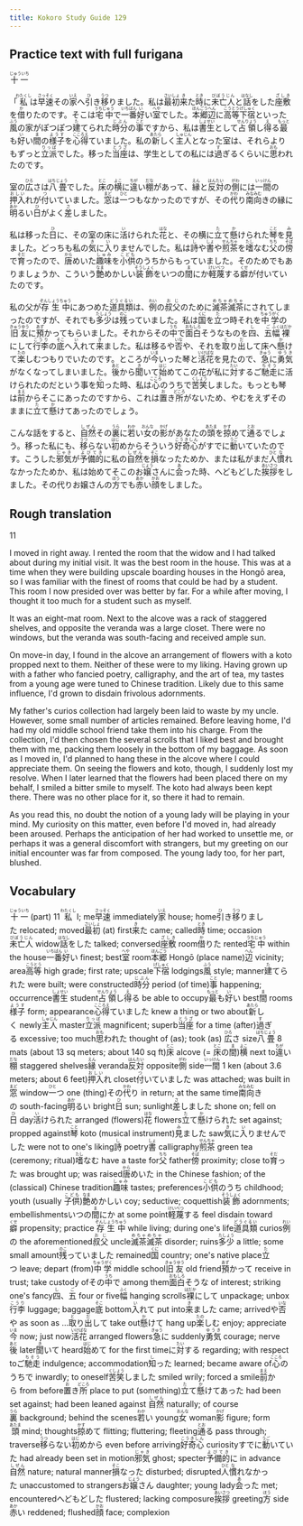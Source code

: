 ```yaml
---
title: Kokoro Study Guide 129
---
```


## Practice text with full furigana

<p>
<ruby><rb>十一</rb><rt>じゅういち</rt></ruby>
</p>

<p>
「<ruby><rb>私</rb><rt>わたくし</rt></ruby>は<ruby><rb>早速</rb><rt>さっそく</rt></ruby>その<ruby><rb>家</rb><rt>いえ</rt></ruby>へ<ruby><rb>引</rb><rt>ひ</rt></ruby>き<ruby><rb>移</rb><rt>うつ</rt></ruby>りました。私は<ruby><rb>最初</rb><rt>さいしょ</rt></ruby><ruby><rb>来</rb><rt>き</rt></ruby>た<ruby><rb>時</rb><rt>とき</rt></ruby>に<ruby><rb>未亡人</rb><rt>びぼうじん</rt></ruby>と<ruby><rb>話</rb><rt>はなし</rt></ruby>をした<ruby><rb>座敷</rb><rt>ざしき</rt></ruby>を<ruby><rb>借</rb><rt>か</rt></ruby>りたのです。そこは<ruby><rb>宅中</rb><rt>うちじゅう</rt></ruby>で<ruby><rb>一番</rb><rt>いちばん</rt></ruby><ruby><rb>好</rb><rt>い</rt></ruby>い<ruby><rb>室</rb><rt>へや</rt></ruby>でした。<ruby><rb>本郷</rb><rt>ほんごう</rt></ruby><ruby><rb>辺</rb><rt>へん</rt></ruby>に<ruby><rb>高等</rb><rt>こうとう</rt></ruby><ruby><rb>下宿</rb><rt>げしゅく</rt></ruby>といった<ruby><rb>風</rb><rt>ふう</rt></ruby>の家がぽつぽつ<ruby><rb>建</rb><rt>た</rt></ruby>てられた<ruby><rb>時分</rb><rt>じぶん</rt></ruby>の<ruby><rb>事</rb><rt>こと</rt></ruby>ですから、私は<ruby><rb>書生</rb><rt>しょせい</rt></ruby>として<ruby><rb>占領</rb><rt>せんりょう</rt></ruby>し<ruby><rb>得</rb><rt>え</rt></ruby>る<ruby><rb>最</rb><rt>もっと</rt></ruby>も<ruby><rb>好</rb><rt>い</rt></ruby>い<ruby><rb>間</rb><rt>ま</rt></ruby>の<ruby><rb>様子</rb><rt>ようす</rt></ruby>を<ruby><rb>心得</rb><rt>こころえ</rt></ruby>ていました。私の<ruby><rb>新</rb><rt>あたら</rt></ruby>しく<ruby><rb>主人</rb><rt>しゅじん</rt></ruby>となった室は、それらよりもずっと<ruby><rb>立派</rb><rt>りっぱ</rt></ruby>でした。移った<ruby><rb>当座</rb><rt>とうざ</rt></ruby>は、学生としての私には<ruby><rb>過</rb><rt>す</rt></ruby>ぎるくらいに<ruby><rb>思</rb><rt>おも</rt></ruby>われたのです。
</p>

<p>
室の<ruby><rb>広</rb><rt>ひろ</rt></ruby>さは<ruby><rb>八畳</rb><rt>はちじょう</rt></ruby>でした。<ruby><rb>床</rb><rt>とこ</rt></ruby>の<ruby><rb>横</rb><rt>よこ</rt></ruby>に<ruby><rb>違</rb><rt>ちが</rt></ruby>い<ruby><rb>棚</rb><rt>だな</rt></ruby>があって、<ruby><rb>縁</rb><rt>えん</rt></ruby>と<ruby><rb>反対</rb><rt>はんたい</rt></ruby>の<ruby><rb>側</rb><rt>がわ</rt></ruby>には<ruby><rb>一間</rb><rt>いっけん</rt></ruby>の<ruby><rb>押入</rb><rt>おしい</rt></ruby>れが<ruby><rb>付</rb><rt>つ</rt></ruby>いていました。<ruby><rb>窓</rb><rt>まど</rt></ruby>は<ruby><rb>一</rb><rt>ひと</rt></ruby>つもなかったのですが、その<ruby><rb>代</rb><rt>かわ</rt></ruby>り<ruby><rb>南向</rb><rt>みなみむ</rt></ruby>きの縁に<ruby><rb>明</rb><rt>あか</rt></ruby>るい<ruby><rb>日</rb><rt>ひ</rt></ruby>がよく<ruby><rb>差</rb><rt>さ</rt></ruby>しました。
</p>

<p>
私は移った<ruby><rb>日</rb><rt>ひ</rt></ruby>に、その室の床に<ruby><rb>活</rb><rt>い</rt></ruby>けられた<ruby><rb>花</rb><rt>はな</rt></ruby>と、その横に<ruby><rb>立</rb><rt>た</rt></ruby>て<ruby><rb>懸</rb><rt>か</rt></ruby>けられた<ruby><rb>琴</rb><rt>こと</rt></ruby>を<ruby><rb>見</rb><rt>み</rt></ruby>ました。どっちも私の<ruby><rb>気</rb><rt>き</rt></ruby>に<ruby><rb>入</rb><rt>い</rt></ruby>りませんでした。私は<ruby><rb>詩</rb><rt>し</rt></ruby>や<ruby><rb>書</rb><rt>しょ</rt></ruby>や<ruby><rb>煎茶</rb><rt>せんちゃ</rt></ruby>を<ruby><rb>嗜</rb><rt>たし</rt></ruby>なむ<ruby><rb>父</rb><rt>ちち</rt></ruby>の<ruby><rb>傍</rb><rt>そば</rt></ruby>で<ruby><rb>育</rb><rt>そだ</rt></ruby>ったので、<ruby><rb>唐</rb><rt>から</rt></ruby>めいた<ruby><rb>趣味</rb><rt>しゅみ</rt></ruby>を<ruby><rb>小供</rb><rt>こども</rt></ruby>のうちからもっていました。そのためでもありましょうか、こういう<ruby><rb>艶</rb><rt>なま</rt></ruby>めかしい<ruby><rb>装飾</rb><rt>そうしょく</rt></ruby>をいつの<ruby><rb>間</rb><rt>ま</rt></ruby>にか<ruby><rb>軽蔑</rb><rt>けいべつ</rt></ruby>する<ruby><rb>癖</rb><rt>くせ</rt></ruby>が付いていたのです。
</p>

<p>
私の父が<ruby><rb>存生中</rb><rt>ぞんしょうちゅう</rt></ruby>にあつめた<ruby><rb>道具類</rb><rt>どうぐるい</rt></ruby>は、<ruby><rb>例</rb><rt>れい</rt></ruby>の<ruby><rb>叔父</rb><rt>おじ</rt></ruby>のために<ruby><rb>滅茶滅茶</rb><rt>めちゃめちゃ</rt></ruby>にされてしまったのですが、それでも<ruby><rb>多少</rb><rt>たしょう</rt></ruby>は<ruby><rb>残</rb><rt>のこ</rt></ruby>っていました。私は<ruby><rb>国</rb><rt>くに</rt></ruby>を<ruby><rb>立</rb><rt>た</rt></ruby>つ時それを<ruby><rb>中学</rb><rt>ちゅうがく</rt></ruby>の<ruby><rb>旧友</rb><rt>きゅうゆう</rt></ruby>に<ruby><rb>預</rb><rt>あず</rt></ruby>かってもらいました。それからその<ruby><rb>中</rb><rt>うち</rt></ruby>で<ruby><rb>面白</rb><rt>おもしろ</rt></ruby>そうなものを<ruby><rb>四</rb><rt>し</rt></ruby>、<ruby><rb>五</rb><rt>ご</rt></ruby><ruby><rb>幅</rb><rt>ふく</rt></ruby><ruby><rb>裸</rb><rt>はだか</rt></ruby>にして<ruby><rb>行李</rb><rt>こうり</rt></ruby>の<ruby><rb>底</rb><rt>そこ</rt></ruby>へ<ruby><rb>入</rb><rt>い</rt></ruby>れて<ruby><rb>来</rb><rt>き</rt></ruby>ました。私は移るや<ruby><rb>否</rb><rt>いな</rt></ruby>や、それを<ruby><rb>取</rb><rt>と</rt></ruby>り<ruby><rb>出</rb><rt>だ</rt></ruby>して床へ<ruby><rb>懸</rb><rt>か</rt></ruby>けて<ruby><rb>楽</rb><rt>たの</rt></ruby>しむつもりでいたのです。ところが<ruby><rb>今</rb><rt>いま</rt></ruby>いった琴と<ruby><rb>活花</rb><rt>いけばな</rt></ruby>を見たので、<ruby><rb>急</rb><rt>きゅう</rt></ruby>に<ruby><rb>勇気</rb><rt>ゆうき</rt></ruby>がなくなってしまいました。<ruby><rb>後</rb><rt>あと</rt></ruby>から<ruby><rb>聞</rb><rt>き</rt></ruby>いて<ruby><rb>始</rb><rt>はじ</rt></ruby>めてこの花が私に<ruby><rb>対</rb><rt>たい</rt></ruby>するご<ruby><rb>馳走</rb><rt>ちそう</rt></ruby>に活けられたのだという事を<ruby><rb>知</rb><rt>し</rt></ruby>った時、私は<ruby><rb>心</rb><rt>こころ</rt></ruby>のうちで<ruby><rb>苦笑</rb><rt>くしょう</rt></ruby>しました。もっとも琴は<ruby><rb>前</rb><rt>まえ</rt></ruby>からそこにあったのですから、これは<ruby><rb>置</rb><rt>お</rt></ruby>き<ruby><rb>所</rb><rt>どころ</rt></ruby>がないため、やむをえずそのままに<ruby><rb>立</rb><rt>た</rt></ruby>て<ruby><rb>懸</rb><rt>か</rt></ruby>けてあったのでしょう。
</p>

<p>
こんな話をすると、<ruby><rb>自然</rb><rt>しぜん</rt></ruby>その<ruby><rb>裏</rb><rt>うら</rt></ruby>に<ruby><rb>若</rb><rt>わか</rt></ruby>い<ruby><rb>女</rb><rt>おんな</rt></ruby>の<ruby><rb>影</rb><rt>かげ</rt></ruby>があなたの<ruby><rb>頭</rb><rt>あたま</rt></ruby>を<ruby><rb>掠</rb><rt>かす</rt></ruby>めて<ruby><rb>通</rb><rt>とお</rt></ruby>るでしょう。移った私にも、<ruby><rb>移</rb><rt>うつ</rt></ruby>らない<ruby><rb>初</rb><rt>はじ</rt></ruby>めからそういう<ruby><rb>好奇心</rb><rt>こうきしん</rt></ruby>がすでに<ruby><rb>動</rb><rt>うご</rt></ruby>いていたのです。こうした<ruby><rb>邪気</rb><rt>じゃき</rt></ruby>が<ruby><rb>予備的</rb><rt>よびてき</rt></ruby>に私の<ruby><rb>自然</rb><rt>しぜん</rt></ruby>を<ruby><rb>損</rb><rt>そこ</rt></ruby>なったためか、または私がまだ<ruby><rb>人</rb><rt>ひと</rt></ruby><ruby><rb>慣</rb><rt>な</rt></ruby>れなかったためか、私は始めてそこのお<ruby><rb>嬢</rb><rt>じょう</rt></ruby>さんに<ruby><rb>会</rb><rt>あ</rt></ruby>った時、へどもどした<ruby><rb>挨拶</rb><rt>あいさつ</rt></ruby>をしました。その代りお嬢さんの<ruby><rb>方</rb><rt>ほう</rt></ruby>でも<ruby><rb>赤</rb><rt>あか</rt></ruby>い<ruby><rb>顔</rb><rt>かお</rt></ruby>をしました。
</p>


## Rough translation

11

I moved in right away. I rented the room that the widow and I had talked about during my initial visit. It was the best room in the house. This was at a time when they were building upscale boarding houses in the Hongō area, so I was familiar with the finest of rooms that could be had by a student. This room I now presided over was better by far. For a while after moving, I thought it too much for a student such as myself.

It was an eight-mat room. Next to the alcove was a rack of staggered shelves, and opposite the veranda was a large closet. There were no windows, but the veranda was south-facing and received ample sun.

On move-in day, I found in the alcove an arrangement of flowers with a koto propped next to them. Neither of these were to my liking. Having grown up with a father who fancied poetry, calligraphy, and the art of tea, my tastes from a young age were tuned to Chinese tradition. Likely due to this same influence, I'd  grown to disdain frivolous adornments.

My father's curios collection had largely been laid to waste by my uncle. However, some small number of articles remained. Before leaving home, I'd had my old middle school friend take them into his charge. From the collection, I'd then chosen the several scrolls that I liked best and brought them with me, packing them loosely in the bottom of my baggage. As soon as I moved in, I'd planned to hang these in the alcove where I could appreciate them. On seeing the flowers and koto, though, I suddenly lost my resolve. When I later learned that the flowers had been placed there on my behalf, I smiled a bitter smile to myself. The koto had always been kept there. There was no other place for it, so there it had to remain.

As you read this, no doubt the notion of a young lady will be playing in your mind. My curiosity on this matter, even before I'd moved in, had already been aroused. Perhaps the anticipation of her had worked to unsettle me, or perhaps it was a general discomfort with strangers, but my greeting on our initial encounter was far from composed. The young lady too, for her part, blushed.     


## Vocabulary

<p>
<span class="vocabstudy"><ruby><rb>十一</rb><rt>じゅういち</rt></ruby>&nbsp;(part) 11</span>
<span class="vocabstudy"><ruby><rb>私</rb><rt>わたくし</rt></ruby>&nbsp;I; me</span><span class="vocabstudy"><ruby><rb>早速</rb><rt>さっそく</rt></ruby>&nbsp;immediately</span><span class="vocabstudy"><ruby><rb>家</rb><rt>いえ</rt></ruby>&nbsp;house; home</span><span class="vocabstudy"><ruby><rb>引</rb><rt>ひ</rt></ruby>き<ruby><rb>移</rb><rt>うつ</rt></ruby>りました&nbsp;relocated; moved</span><span class="vocabstudy"><ruby><rb>最初</rb><rt>さいしょ</rt></ruby>&nbsp;(at) first</span><span class="vocabstudy"><ruby><rb>来</rb><rt>き</rt></ruby>た&nbsp;came; called</span><span class="vocabstudy"><ruby><rb>時</rb><rt>とき</rt></ruby>&nbsp;time; occasion</span><span class="vocabstudy"><ruby><rb>未亡人</rb><rt>びぼうじん</rt></ruby>&nbsp;widow</span><span class="vocabstudy"><ruby><rb>話</rb><rt>はなし</rt></ruby>をした&nbsp;talked; conversed</span><span class="vocabstudy"><ruby><rb>座敷</rb><rt>ざしき</rt></ruby>&nbsp;room</span><span class="vocabstudy"><ruby><rb>借</rb><rt>か</rt></ruby>りた&nbsp;rented</span><span class="vocabstudy"><ruby><rb>宅中</rb><rt>うちじゅう</rt></ruby>&nbsp;within the house</span><span class="vocabstudy"><ruby><rb>一番</rb><rt>いちばん</rt></ruby><ruby><rb>好</rb><rt>い</rt></ruby>い&nbsp;finest; best</span><span class="vocabstudy"><ruby><rb>室</rb><rt>へや</rt></ruby>&nbsp;room</span><span class="vocabstudy"><ruby><rb>本郷</rb><rt>ほんごう</rt></ruby>&nbsp;Hongō (place name)</span><span class="vocabstudy"><ruby><rb>辺</rb><rt>へん</rt></ruby>&nbsp;vicinity; area</span><span class="vocabstudy"><ruby><rb>高等</rb><rt>こうとう</rt></ruby>&nbsp;high grade; first rate; upscale</span><span class="vocabstudy"><ruby><rb>下宿</rb><rt>げしゅく</rt></ruby>&nbsp;lodgings</span><span class="vocabstudy"><ruby><rb>風</rb><rt>ふう</rt></ruby>&nbsp;style; manner</span><span class="vocabstudy"><ruby><rb>建</rb><rt>た</rt></ruby>てられた&nbsp;were built; were constructed</span><span class="vocabstudy"><ruby><rb>時分</rb><rt>じぶん</rt></ruby>&nbsp;period (of time)</span><span class="vocabstudy"><ruby><rb>事</rb><rt>こと</rt></ruby>&nbsp;happening; occurrence</span><span class="vocabstudy"><ruby><rb>書生</rb><rt>しょせい</rt></ruby>&nbsp;student</span><span class="vocabstudy"><ruby><rb>占領</rb><rt>せんりょう</rt></ruby>し<ruby><rb>得</rb><rt>え</rt></ruby>る&nbsp;be able to occupy</span><span class="vocabstudy"><ruby><rb>最</rb><rt>もっと</rt></ruby>も<ruby><rb>好</rb><rt>い</rt></ruby>い&nbsp;best</span><span class="vocabstudy"><ruby><rb>間</rb><rt>ま</rt></ruby>&nbsp;rooms</span><span class="vocabstudy"><ruby><rb>様子</rb><rt>ようす</rt></ruby>&nbsp;form; appearance</span><span class="vocabstudy"><ruby><rb>心得</rb><rt>こころえ</rt></ruby>ていました&nbsp;knew a thing or two about</span><span class="vocabstudy"><ruby><rb>新</rb><rt>あたら</rt></ruby>しく&nbsp;newly</span><span class="vocabstudy"><ruby><rb>主人</rb><rt>しゅじん</rt></ruby>&nbsp;master</span><span class="vocabstudy"><ruby><rb>立派</rb><rt>りっぱ</rt></ruby>&nbsp;magnificent; superb</span><span class="vocabstudy"><ruby><rb>当座</rb><rt>とうざ</rt></ruby>&nbsp;for a time (after)</span><span class="vocabstudy"><ruby><rb>過</rb><rt>す</rt></ruby>ぎる&nbsp;excessive; too much</span><span class="vocabstudy"><ruby><rb>思</rb><rt>おも</rt></ruby>われた&nbsp;thought of (as); took (as)</span>
<span class="vocabstudy"><ruby><rb>広</rb><rt>ひろ</rt></ruby>さ&nbsp;size</span><span class="vocabstudy"><ruby><rb>八畳</rb><rt>はちじょう</rt></ruby>&nbsp;8 mats (about 13 sq meters; about 140 sq ft)</span><span class="vocabstudy"><ruby><rb>床</rb><rt>とこ</rt></ruby>&nbsp;alcove (= <ruby><rb>床</rb><rt>とこ</rt></ruby>の<ruby><rb>間</rb><rt>ま</rt></ruby>)</span><span class="vocabstudy"><ruby><rb>横</rb><rt>よこ</rt></ruby>&nbsp;next to</span><span class="vocabstudy"><ruby><rb>違</rb><rt>ちが</rt></ruby>い<ruby><rb>棚</rb><rt>だな</rt></ruby>&nbsp;staggered shelves</span><span class="vocabstudy"><ruby><rb>縁</rb><rt>えん</rt></ruby>&nbsp;veranda</span><span class="vocabstudy"><ruby><rb>反対</rb><rt>はんたい</rt></ruby>&nbsp;opposite</span><span class="vocabstudy"><ruby><rb>側</rb><rt>がわ</rt></ruby>&nbsp;side</span><span class="vocabstudy"><ruby><rb>一間</rb><rt>いっけん</rt></ruby>&nbsp;1 ken (about 3.6 meters; about 6 feet)</span><span class="vocabstudy"><ruby><rb>押入</rb><rt>おしい</rt></ruby>れ&nbsp;closet</span><span class="vocabstudy"><ruby><rb>付</rb><rt>つ</rt></ruby>いていました&nbsp;was attached; was built in</span><span class="vocabstudy"><ruby><rb>窓</rb><rt>まど</rt></ruby>&nbsp;window</span><span class="vocabstudy"><ruby><rb>一</rb><rt>ひと</rt></ruby>つ&nbsp;one (thing)</span><span class="vocabstudy">その<ruby><rb>代</rb><rt>かわ</rt></ruby>り&nbsp;in return; at the same time</span><span class="vocabstudy"><ruby><rb>南向</rb><rt>みなみむ</rt></ruby>きの&nbsp;south-facing</span><span class="vocabstudy"><ruby><rb>明</rb><rt>あか</rt></ruby>るい&nbsp;bright</span><span class="vocabstudy"><ruby><rb>日</rb><rt>ひ</rt></ruby>&nbsp;sun; sunlight</span><span class="vocabstudy"><ruby><rb>差</rb><rt>さ</rt></ruby>しました&nbsp;shone on; fell on</span>
<span class="vocabstudy"><ruby><rb>日</rb><rt>ひ</rt></ruby>&nbsp;day</span><span class="vocabstudy"><ruby><rb>活</rb><rt>い</rt></ruby>けられた&nbsp;arranged (flowers)</span><span class="vocabstudy"><ruby><rb>花</rb><rt>はな</rt></ruby>&nbsp;flowers</span><span class="vocabstudy"><ruby><rb>立</rb><rt>た</rt></ruby>て<ruby><rb>懸</rb><rt>か</rt></ruby>けられた&nbsp;set against; propped against</span><span class="vocabstudy"><ruby><rb>琴</rb><rt>こと</rt></ruby>&nbsp;koto (musical instrument)</span><span class="vocabstudy"><ruby><rb>見</rb><rt>み</rt></ruby>ました&nbsp;saw</span><span class="vocabstudy"><ruby><rb>気</rb><rt>き</rt></ruby>に<ruby><rb>入</rb><rt>い</rt></ruby>りませんでした&nbsp;were not to one's liking</span><span class="vocabstudy"><ruby><rb>詩</rb><rt>し</rt></ruby>&nbsp;poetry</span><span class="vocabstudy"><ruby><rb>書</rb><rt>しょ</rt></ruby>&nbsp;calligraphy</span><span class="vocabstudy"><ruby><rb>煎茶</rb><rt>せんちゃ</rt></ruby>&nbsp;green tea (ceremony; ritual)</span><span class="vocabstudy"><ruby><rb>嗜</rb><rt>たし</rt></ruby>なむ&nbsp;have a taste for</span><span class="vocabstudy"><ruby><rb>父</rb><rt>ちち</rt></ruby>&nbsp;father</span><span class="vocabstudy"><ruby><rb>傍</rb><rt>そば</rt></ruby>&nbsp;proximity; close to</span><span class="vocabstudy"><ruby><rb>育</rb><rt>そだ</rt></ruby>った&nbsp;was brought up; was raised</span><span class="vocabstudy"><ruby><rb>唐</rb><rt>から</rt></ruby>めいた&nbsp;in the Chinese fashion; of the (classical) Chinese tradition</span><span class="vocabstudy"><ruby><rb>趣味</rb><rt>しゅみ</rt></ruby>&nbsp;tastes; preferences</span><span class="vocabstudy"><ruby><rb>小供</rb><rt>こども</rt></ruby>のうち&nbsp;childhood; youth (usually <ruby><rb>子供</rb><rt>こども</rt></ruby>)</span><span class="vocabstudy"><ruby><rb>艶</rb><rt>なま</rt></ruby>めかしい&nbsp;coy; seductive; coquettish</span><span class="vocabstudy"><ruby><rb>装飾</rb><rt>そうしょく</rt></ruby>&nbsp;adornments; embellishments</span><span class="vocabstudy">いつの<ruby><rb>間</rb><rt>ま</rt></ruby>にか&nbsp;at some point</span><span class="vocabstudy"><ruby><rb>軽蔑</rb><rt>けいべつ</rt></ruby>する&nbsp;feel disdain toward</span><span class="vocabstudy"><ruby><rb>癖</rb><rt>くせ</rt></ruby>&nbsp;propensity; practice</span>
<span class="vocabstudy"><ruby><rb>存生中</rb><rt>ぞんしょうちゅう</rt></ruby>&nbsp;while living; during one's life</span><span class="vocabstudy"><ruby><rb>道具類</rb><rt>どうぐるい</rt></ruby>&nbsp;curios</span><span class="vocabstudy"><ruby><rb>例</rb><rt>れい</rt></ruby>の&nbsp;the aforementioned</span><span class="vocabstudy"><ruby><rb>叔父</rb><rt>おじ</rt></ruby>&nbsp;uncle</span><span class="vocabstudy"><ruby><rb>滅茶滅茶</rb><rt>めちゃめちゃ</rt></ruby>&nbsp;disorder; ruins</span><span class="vocabstudy"><ruby><rb>多少</rb><rt>たしょう</rt></ruby>&nbsp;a little; some small amount</span><span class="vocabstudy"><ruby><rb>残</rb><rt>のこ</rt></ruby>っていました&nbsp;remained</span><span class="vocabstudy"><ruby><rb>国</rb><rt>くに</rt></ruby>&nbsp;country; one's native place</span><span class="vocabstudy"><ruby><rb>立</rb><rt>た</rt></ruby>つ&nbsp;leave; depart (from)</span><span class="vocabstudy"><ruby><rb>中学</rb><rt>ちゅうがく</rt></ruby>&nbsp;middle school</span><span class="vocabstudy"><ruby><rb>旧友</rb><rt>きゅうゆう</rt></ruby>&nbsp;old friend</span><span class="vocabstudy"><ruby><rb>預</rb><rt>あず</rt></ruby>かって&nbsp;receive in trust; take custody of</span><span class="vocabstudy">その<ruby><rb>中</rb><rt>うち</rt></ruby>で&nbsp;among them</span><span class="vocabstudy"><ruby><rb>面白</rb><rt>おもしろ</rt></ruby>そうな&nbsp;of interest; striking one's fancy</span><span class="vocabstudy"><ruby><rb>四</rb><rt>し</rt></ruby>、<ruby><rb>五</rb><rt>ご</rt></ruby>&nbsp;four or five</span><span class="vocabstudy"><ruby><rb>幅</rb><rt>ふく</rt></ruby>&nbsp;hanging scrolls</span><span class="vocabstudy"><ruby><rb>裸</rb><rt>はだか</rt></ruby>にして&nbsp;unpackage; unbox</span><span class="vocabstudy"><ruby><rb>行李</rb><rt>こうり</rt></ruby>&nbsp;luggage; baggage</span><span class="vocabstudy"><ruby><rb>底</rb><rt>そこ</rt></ruby>&nbsp;bottom</span><span class="vocabstudy"><ruby><rb>入</rb><rt>い</rt></ruby>れて&nbsp;put into</span><span class="vocabstudy"><ruby><rb>来</rb><rt>き</rt></ruby>ました&nbsp;came; arrived</span><span class="vocabstudy">や<ruby><rb>否</rb><rt>いな</rt></ruby>や&nbsp;as soon as ...</span><span class="vocabstudy"><ruby><rb>取</rb><rt>と</rt></ruby>り<ruby><rb>出</rb><rt>だ</rt></ruby>して&nbsp;take out</span><span class="vocabstudy"><ruby><rb>懸</rb><rt>か</rt></ruby>けて&nbsp;hang up</span><span class="vocabstudy"><ruby><rb>楽</rb><rt>たの</rt></ruby>しむ&nbsp;enjoy; appreciate</span><span class="vocabstudy"><ruby><rb>今</rb><rt>いま</rt></ruby>&nbsp;now; just now</span><span class="vocabstudy"><ruby><rb>活花</rb><rt>いけばな</rt></ruby>&nbsp;arranged flowers</span><span class="vocabstudy"><ruby><rb>急</rb><rt>きゅう</rt></ruby>に&nbsp;suddenly</span><span class="vocabstudy"><ruby><rb>勇気</rb><rt>ゆうき</rt></ruby>&nbsp;courage; nerve</span><span class="vocabstudy"><ruby><rb>後</rb><rt>あと</rt></ruby>&nbsp;later</span><span class="vocabstudy"><ruby><rb>聞</rb><rt>き</rt></ruby>いて&nbsp;heard</span><span class="vocabstudy"><ruby><rb>始</rb><rt>はじ</rt></ruby>めて&nbsp;for the first time</span><span class="vocabstudy">に<ruby><rb>対</rb><rt>たい</rt></ruby>する&nbsp;regarding; with respect to</span><span class="vocabstudy">ご<ruby><rb>馳走</rb><rt>ちそう</rt></ruby>&nbsp;indulgence; accommodation</span><span class="vocabstudy"><ruby><rb>知</rb><rt>し</rt></ruby>った&nbsp;learned; became aware of</span><span class="vocabstudy"><ruby><rb>心</rb><rt>こころ</rt></ruby>のうちで&nbsp;inwardly; to oneself</span><span class="vocabstudy"><ruby><rb>苦笑</rb><rt>くしょう</rt></ruby>しました&nbsp;smiled wrily; forced a smile</span><span class="vocabstudy"><ruby><rb>前</rb><rt>まえ</rt></ruby>から&nbsp;from before</span><span class="vocabstudy"><ruby><rb>置</rb><rt>お</rt></ruby>き<ruby><rb>所</rb><rt>どころ</rt></ruby>&nbsp;place to put (something)</span><span class="vocabstudy"><ruby><rb>立</rb><rt>た</rt></ruby>て<ruby><rb>懸</rb><rt>か</rt></ruby>けてあった&nbsp;had been set against; had been leaned against</span>
<span class="vocabstudy"><ruby><rb>自然</rb><rt>しぜん</rt></ruby>&nbsp;naturally; of course</span><span class="vocabstudy"><ruby><rb>裏</rb><rt>うら</rt></ruby>&nbsp;background; behind the scenes</span><span class="vocabstudy"><ruby><rb>若</rb><rt>わか</rt></ruby>い&nbsp;young</span><span class="vocabstudy"><ruby><rb>女</rb><rt>おんな</rt></ruby>&nbsp;woman</span><span class="vocabstudy"><ruby><rb>影</rb><rt>かげ</rt></ruby>&nbsp;figure; form</span><span class="vocabstudy"><ruby><rb>頭</rb><rt>あたま</rt></ruby>&nbsp;mind; thoughts</span><span class="vocabstudy"><ruby><rb>掠</rb><rt>かす</rt></ruby>めて&nbsp;flitting; fluttering; fleeting</span><span class="vocabstudy"><ruby><rb>通</rb><rt>とお</rt></ruby>る&nbsp;pass through; traverse</span><span class="vocabstudy"><ruby><rb>移</rb><rt>うつ</rt></ruby>らない<ruby><rb>初</rb><rt>はじ</rt></ruby>めから&nbsp;even before arriving</span><span class="vocabstudy"><ruby><rb>好奇心</rb><rt>こうきしん</rt></ruby>&nbsp;curiosity</span><span class="vocabstudy">すでに<ruby><rb>動</rb><rt>うご</rt></ruby>いていた&nbsp;had already been set in motion</span><span class="vocabstudy"><ruby><rb>邪気</rb><rt>じゃき</rt></ruby>&nbsp;ghost; specter</span><span class="vocabstudy"><ruby><rb>予備的</rb><rt>よびてき</rt></ruby>に&nbsp;in advance</span><span class="vocabstudy"><ruby><rb>自然</rb><rt>しぜん</rt></ruby>&nbsp;nature; natural manner</span><span class="vocabstudy"><ruby><rb>損</rb><rt>そこ</rt></ruby>なった&nbsp;disturbed; disrupted</span><span class="vocabstudy"><ruby><rb>人</rb><rt>ひと</rt></ruby><ruby><rb>慣</rb><rt>な</rt></ruby>れなかった&nbsp;unaccustomed to strangers</span><span class="vocabstudy">お<ruby><rb>嬢</rb><rt>じょう</rt></ruby>さん&nbsp;daughter; young lady</span><span class="vocabstudy"><ruby><rb>会</rb><rt>あ</rt></ruby>った&nbsp;met; encountered</span><span class="vocabstudy">へどもどした&nbsp;flustered; lacking composure</span><span class="vocabstudy"><ruby><rb>挨拶</rb><rt>あいさつ</rt></ruby>&nbsp;greeting</span><span class="vocabstudy"><ruby><rb>方</rb><rt>ほう</rt></ruby>&nbsp;side</span><span class="vocabstudy"><ruby><rb>赤</rb><rt>あか</rt></ruby>い&nbsp;reddened; flushed</span><span class="vocabstudy"><ruby><rb>顔</rb><rt>かお</rt></ruby>&nbsp;face; complexion</span>
</p>

